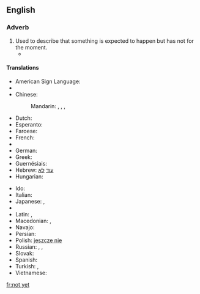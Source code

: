 ==English==

===Adverb===
{{en-adv|head=[[not]] [[yet]]|-}}

# Used to describe that something is expected to happen but has not for the moment.
#*{{quote-magazine|date=2013-07-20|volume=408|issue=8845|magazine={{w|The Economist}}
|title=[http://www.economist.com/news/http://www.economist.com/news/asia/21582043-villagers-enjoy-sunlight-after-dark-out-gloom Out of the gloom]
|passage=[Rural solar plant] schemes are of little help to industry or other heavy users of electricity. '''Nor''' is solar power '''yet''' as cheap as the grid. For all that, the rapid arrival of electric light to Indian villages is long overdue. When the national grid suffers its next huge outage, as it did in July 2012 when hundreds of millions were left in the dark, look for specks of light in the villages.}}

====Translations====
{{trans-top|expected to happened but has not for the moment}}
* American Sign Language: {{tø|ase|OpenB@NearSideTrunkhigh-PalmBack Nod}}
* {{trreq|hy}}
* Chinese:
*: Mandarin: {{t|cmn|沒有|sc=Hani}}, {{t|cmn|没有|tr=méiyǒu|sc=Hani}}, {{qualifier|literary}} {{t|cmn|尚未|tr=shàngwèi|sc=Hani}}, {{t|cmn|未|tr=wèi|sc=Hani}}
* Dutch: {{t-|nl|nog niet}}
* Esperanto: {{t-|eo|ankoraŭ ne}}
* Faroese: {{t|fo|ikki enn}}
* French: {{t+|fr|pas encore}}
* {{trreq|ka}}
* German: {{t-|de|noch nicht}}
* Greek: {{t-|el|όχι ακόμα|tr=óchi akóma}}
* Guernésiais: {{tø|roa-grn|pas acore}}
* Hebrew: [[עוד]] [[לא]]
* Hungarian: {{t-|hu|még nem}}
{{trans-mid}}
* Ido: {{t-|io|ne ja}}
* Italian: {{t-|it|non ancora}}
* Japanese: {{qualifier|short answer or in a negative sentence}} {{t-|ja|まだ|tr=mada|sc=Jpan}}, {{t-|ja|まだまだ|tr=madamada|sc=Jpan}}
* {{trreq|ko}}
* Latin: {{t+|la|nondum}}, {{t-|la|hauddum}}
* Macedonian: {{t-|mk|сѐ уште не|tr=se úšte ne}},  {{t-|mk|уште не|tr=úšte ne}}
* Navajo: {{tø|nv|tʼah dooda}}
* Persian: {{t-|fa|هنوز نه|tr=hanuz na|sc=fa-Arab}}
* Polish: [[jeszcze nie]]
* Russian: {{t-|ru|пока нет|tr=poká nét}},  {{t-|ru|ещё нет|tr=ješčó nét}},  {{t-|ru|всё ещё нет|tr=vsjo ješčó nét}}
* Slovak: {{t|sk|ešte nie}}
* Spanish: {{t-|es|todavía no}}
* Turkish: {{t-|tr|henüz değil}}, {{t-|tr|daha değil}}
* Vietnamese: {{t+|vi|chưa}}
{{trans-bottom}}

[[fr:not yet]]